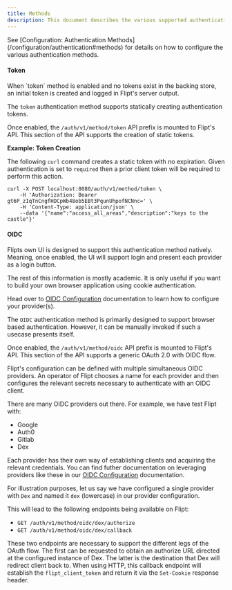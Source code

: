```yaml
---
title: Methods
description: This document describes the various supported authentication methods.
---
```


<Note>
  See [Configuration: Authentication
  Methods](/configuration/authentication#methods) for details on how to
  configure the various authentication methods.
</Note>

#### Token

<Tip>
  When `token` method is enabled and no tokens exist in the backing store, an
  initial token is created and logged in Flipt's server output.
</Tip>

The `token` authentication method supports statically creating authentication tokens.

Once enabled, the `/auth/v1/method/token` API prefix is mounted to Flipt's API.
This section of the API supports the creation of static tokens.

**Example: Token Creation**

The following `curl` command creates a static token with no expiration.
Given authentication is set to `required` then a prior client token will be required to perform this action.

```console
curl -X POST localhost:8080/auth/v1/method/token \
    -H 'Authorization: Bearer gt6P_zIqTnCngfHDCpWb48ob5EBt3PqunUhpofNCNnc=' \
    -H 'Content-Type: application/json' \
    --data '{"name":"access_all_areas","description":"keys to the castle"}'
```

#### OIDC

<Note>
Flipts own UI is designed to support this authentication method natively.
Meaning, once enabled, the UI will support login and present each provider as a login button.

The rest of this information is mostly academic.
It is only useful if you want to build your own browser application using cookie authentication.

Head over to [OIDC Configuration](/configuration/authentication#method-oidc) documentation to learn how to configure your provider(s).
</Note>

The `OIDC` authentication method is primarily designed to support browser based authentication.
However, it can be manually invoked if such a usecase presents itself.

Once enabled, the `/auth/v1/method/oidc` API prefix is mounted to Flipt's API.
This section of the API supports a generic OAuth 2.0 with OIDC flow.

Flipt's configuration can be defined with multiple simultaneous OIDC providers.
An operator of Flipt chooses a name for each provider and then configures the relevant secrets necessary to authenticate with an OIDC client.

There are many OIDC providers out there. For example, we have test Flipt with:

- Google
- Auth0
- Gitlab
- Dex

Each provider has their own way of establishing clients and acquiring the relevant credentials.
You can find futher documentation on leveraging providers like these in our [OIDC Configuration](/configuration/authentication#method-oidc) documentation.

For illustration purposes, let us say we have configured a single provider with `Dex` and named it `dex` (lowercase) in our provider configuration.

This will lead to the following endpoints being available on Flipt:

- `GET /auth/v1/method/oidc/dex/authorize`
- `GET /auth/v1/method/oidc/dex/callback`

These two endpoints are necessary to support the different legs of the OAuth flow.
The first can be requested to obtain an authorize URL directed at the configured instance of Dex.
The latter is the destination that Dex will redirect client back to.
When using HTTP, this callback endpoint will establish the `flipt_client_token` and return it via the `Set-Cookie` response header.

